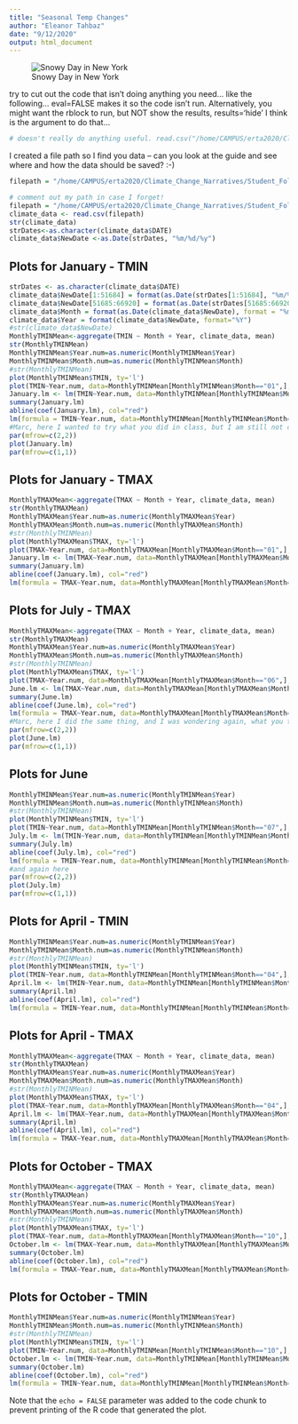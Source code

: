 ```yaml
---
title: "Seasonal Temp Changes"
author: "Eleanor Tahbaz"
date: "9/12/2020"
output: html_document
---
```


![Snowy Day in New York](https://rstudio.pomona.edu/s/24fdc7302027593d32a05/files/Climate_Change_Narratives/Student_Folders/Tahbaz/Project1/images/snow_day_in_nyc.jpg)


try to cut out the code that isn't doing anything you need... like the following... eval=FALSE makes it so the code isn't run. Alternatively, you might want the rblock to run, but NOT show the results, results='hide' I think is the argument to do that...
```r
# doesn't really do anything useful. read.csv("/home/CAMPUS/erta2020/Climate_Change_Narratives/Student_Folders/Tahbaz/Project1/EleanorTahbaz_NY,NY region_data.csv")

```

I created a file path so I find you data -- can you look at the guide and see where and how the data should be saved?
:-)
```r
filepath = "/home/CAMPUS/erta2020/Climate_Change_Narratives/Student_Folders/Tahbaz/Project1/EleanorTahbaz_NY,NY region_data.csv"

# comment out my path in case I forget!
filepath = "/home/CAMPUS/erta2020/Climate_Change_Narratives/Student_Folders/Tahbaz/Project1/EleanorTahbaz_NY,NY region_data.csv"
climate_data <- read.csv(filepath)
str(climate_data)
strDates<-as.character(climate_data$DATE)
climate_data$NewDate <-as.Date(strDates, "%m/%d/%y")

```


## Plots for January - TMIN
```r
strDates <- as.character(climate_data$DATE)
climate_data$NewDate[1:51684] = format(as.Date(strDates[1:51684], "%m/%d/%y"), "19%y-%m-%d") 
climate_data$NewDate[51685:66920] = format(as.Date(strDates[51685:66920], "%m/%d/%y"),"20%y-%m-%d") 
climate_data$Month = format(as.Date(climate_data$NewDate), format = "%m")
climate_data$Year = format(climate_data$NewDate, format="%Y")
#str(climate_data$NewDate)
MonthlyTMINMean<-aggregate(TMIN ~ Month + Year, climate_data, mean)
str(MonthlyTMINMean)
MonthlyTMINMean$Year.num=as.numeric(MonthlyTMINMean$Year)
MonthlyTMINMean$Month.num=as.numeric(MonthlyTMINMean$Month)
#str(MonthlyTMINMean)
plot(MonthlyTMINMean$TMIN, ty='l')
plot(TMIN~Year.num, data=MonthlyTMINMean[MonthlyTMINMean$Month=="01",],ty='l', xlim=c(1973,2020))
January.lm <- lm(TMIN~Year.num, data=MonthlyTMINMean[MonthlyTMINMean$Month=="01",])
summary(January.lm)
abline(coef(January.lm), col="red")
lm(formula = TMIN~Year.num, data=MonthlyTMINMean[MonthlyTMINMean$Month=="01",])
#Marc, here I wanted to try what you did in class, but I am still not completely sure what it all means. for this graph, it looks like the data is okay, and that there isn't nanything that is greatly impapacting my best fit line. What do you think? 
par(mfrow=c(2,2))
plot(January.lm)
par(mfrow=c(1,1))
```
## Plots for January - TMAX
```r
MonthlyTMAXMean<-aggregate(TMAX ~ Month + Year, climate_data, mean)
str(MonthlyTMAXMean)
MonthlyTMAXMean$Year.num=as.numeric(MonthlyTMAXMean$Year)
MonthlyTMAXMean$Month.num=as.numeric(MonthlyTMAXMean$Month)
#str(MonthlyTMINMean)
plot(MonthlyTMAXMean$TMAX, ty='l')
plot(TMAX~Year.num, data=MonthlyTMAXMean[MonthlyTMAXMean$Month=="01",],ty='l', xlim=c(1973,2020))
January.lm <- lm(TMAX~Year.num, data=MonthlyTMAXMean[MonthlyTMAXMean$Month=="01",])
summary(January.lm)
abline(coef(January.lm), col="red")
lm(formula = TMAX~Year.num, data=MonthlyTMAXMean[MonthlyTMAXMean$Month=="01",])
```

## Plots for July - TMAX
```r
MonthlyTMAXMean<-aggregate(TMAX ~ Month + Year, climate_data, mean)
str(MonthlyTMAXMean)
MonthlyTMAXMean$Year.num=as.numeric(MonthlyTMAXMean$Year)
MonthlyTMAXMean$Month.num=as.numeric(MonthlyTMAXMean$Month)
#str(MonthlyTMINMean)
plot(MonthlyTMAXMean$TMAX, ty='l')
plot(TMAX~Year.num, data=MonthlyTMAXMean[MonthlyTMAXMean$Month=="06",],ty='l', xlim=c(1973,2020))
June.lm <- lm(TMAX~Year.num, data=MonthlyTMAXMean[MonthlyTMAXMean$Month=="06",])
summary(June.lm)
abline(coef(June.lm), col="red")
lm(formula = TMAX~Year.num, data=MonthlyTMAXMean[MonthlyTMAXMean$Month=="06",])
#Marc, here I did the same thing, and I was wondering again, what you think of the data
par(mfrow=c(2,2))
plot(June.lm)
par(mfrow=c(1,1))
```

## Plots for June
```r
MonthlyTMINMean$Year.num=as.numeric(MonthlyTMINMean$Year)
MonthlyTMINMean$Month.num=as.numeric(MonthlyTMINMean$Month)
#str(MonthlyTMINMean)
plot(MonthlyTMINMean$TMIN, ty='l')
plot(TMIN~Year.num, data=MonthlyTMINMean[MonthlyTMINMean$Month=="07",],ty='l', xlim=c(1973,2020))
July.lm <- lm(TMIN~Year.num, data=MonthlyTMINMean[MonthlyTMINMean$Month=="07",])
summary(July.lm)
abline(coef(July.lm), col="red")
lm(formula = TMIN~Year.num, data=MonthlyTMINMean[MonthlyTMINMean$Month=="07",])
#and again here
par(mfrow=c(2,2))
plot(July.lm)
par(mfrow=c(1,1))
```
## Plots for April - TMIN
```r
MonthlyTMINMean$Year.num=as.numeric(MonthlyTMINMean$Year)
MonthlyTMINMean$Month.num=as.numeric(MonthlyTMINMean$Month)
#str(MonthlyTMINMean)
plot(MonthlyTMINMean$TMIN, ty='l')
plot(TMIN~Year.num, data=MonthlyTMINMean[MonthlyTMINMean$Month=="04",],ty='l', xlim=c(1973,2020))
April.lm <- lm(TMIN~Year.num, data=MonthlyTMINMean[MonthlyTMINMean$Month=="04",])
summary(April.lm)
abline(coef(April.lm), col="red")
lm(formula = TMIN~Year.num, data=MonthlyTMINMean[MonthlyTMINMean$Month=="04",])
```

## Plots for April - TMAX
```r
MonthlyTMAXMean<-aggregate(TMAX ~ Month + Year, climate_data, mean)
str(MonthlyTMAXMean)
MonthlyTMAXMean$Year.num=as.numeric(MonthlyTMAXMean$Year)
MonthlyTMAXMean$Month.num=as.numeric(MonthlyTMAXMean$Month)
#str(MonthlyTMINMean)
plot(MonthlyTMAXMean$TMAX, ty='l')
plot(TMAX~Year.num, data=MonthlyTMAXMean[MonthlyTMAXMean$Month=="04",],ty='l', xlim=c(1973,2020))
April.lm <- lm(TMAX~Year.num, data=MonthlyTMAXMean[MonthlyTMAXMean$Month=="04",])
summary(April.lm)
abline(coef(April.lm), col="red")
lm(formula = TMAX~Year.num, data=MonthlyTMAXMean[MonthlyTMAXMean$Month=="04",])
```
## Plots for October - TMAX
```r
MonthlyTMAXMean<-aggregate(TMAX ~ Month + Year, climate_data, mean)
str(MonthlyTMAXMean)
MonthlyTMAXMean$Year.num=as.numeric(MonthlyTMAXMean$Year)
MonthlyTMAXMean$Month.num=as.numeric(MonthlyTMAXMean$Month)
#str(MonthlyTMINMean)
plot(MonthlyTMAXMean$TMAX, ty='l')
plot(TMAX~Year.num, data=MonthlyTMAXMean[MonthlyTMAXMean$Month=="10",],ty='l', xlim=c(1973,2020))
October.lm <- lm(TMAX~Year.num, data=MonthlyTMAXMean[MonthlyTMAXMean$Month=="10",])
summary(October.lm)
abline(coef(October.lm), col="red")
lm(formula = TMAX~Year.num, data=MonthlyTMAXMean[MonthlyTMAXMean$Month=="10",])
```
## Plots for October - TMIN
```r
MonthlyTMINMean$Year.num=as.numeric(MonthlyTMINMean$Year)
MonthlyTMINMean$Month.num=as.numeric(MonthlyTMINMean$Month)
#str(MonthlyTMINMean)
plot(MonthlyTMINMean$TMIN, ty='l')
plot(TMIN~Year.num, data=MonthlyTMINMean[MonthlyTMINMean$Month=="10",],ty='l', xlim=c(1973,2020))
October.lm <- lm(TMIN~Year.num, data=MonthlyTMINMean[MonthlyTMINMean$Month=="10",])
summary(October.lm)
abline(coef(October.lm), col="red")
lm(formula = TMIN~Year.num, data=MonthlyTMINMean[MonthlyTMINMean$Month=="10",])
```





Note that the `echo = FALSE` parameter was added to the code chunk to prevent printing of the R code that generated the plot.
